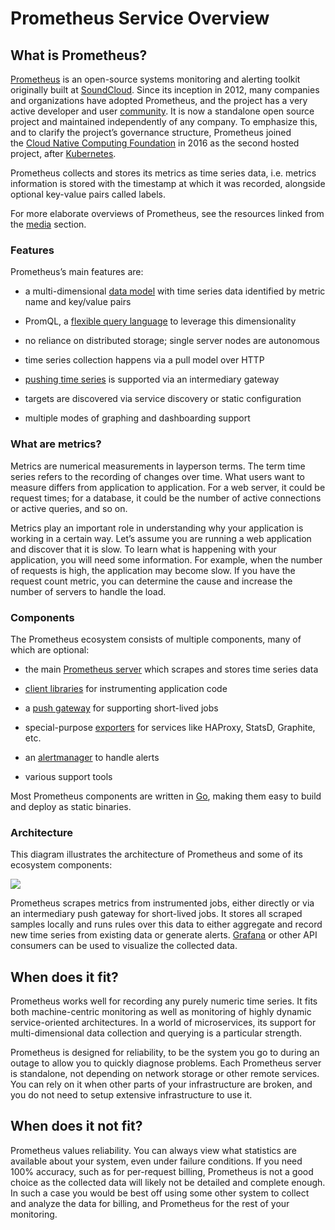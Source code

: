 # Prometheus Service Overview

## What is Prometheus?

[Prometheus](https://github.com/prometheus) is an open-source systems monitoring and alerting toolkit originally built at [SoundCloud](https://soundcloud.com/). Since its inception in 2012, many companies and organizations have adopted Prometheus, and the project has a very active developer and user [community](https://prometheus.io/community). It is now a standalone open source project and maintained independently of any company. To emphasize this, and to clarify the project’s governance structure, Prometheus joined the [Cloud Native Computing Foundation](https://cncf.io/) in 2016 as the second hosted project, after [Kubernetes](http://kubernetes.io/).

Prometheus collects and stores its metrics as time series data, i.e. metrics information is stored with the timestamp at which it was recorded, alongside optional key-value pairs called labels.

For more elaborate overviews of Prometheus, see the resources linked from the [media](https://prometheus.io/docs/introduction/media/) section.

### Features

Prometheus’s main features are:

* a multi-dimensional [data model](https://prometheus.io/docs/concepts/data_model/) with time series data identified by metric name and key/value pairs

* PromQL, a [flexible query language](https://prometheus.io/docs/prometheus/latest/querying/basics/) to leverage this dimensionality

* no reliance on distributed storage; single server nodes are autonomous

* time series collection happens via a pull model over HTTP

* [pushing time series](https://prometheus.io/docs/instrumenting/pushing/) is supported via an intermediary gateway

* targets are discovered via service discovery or static configuration

* multiple modes of graphing and dashboarding support

### What are metrics?

Metrics are numerical measurements in layperson terms. The term time series refers to the recording of changes over time. What users want to measure differs from application to application. For a web server, it could be request times; for a database, it could be the number of active connections or active queries, and so on.

Metrics play an important role in understanding why your application is working in a certain way. Let’s assume you are running a web application and discover that it is slow. To learn what is happening with your application, you will need some information. For example, when the number of requests is high, the application may become slow. If you have the request count metric, you can determine the cause and increase the number of servers to handle the load.

### Components

The Prometheus ecosystem consists of multiple components, many of which are optional:

* the main [Prometheus server](https://github.com/prometheus/prometheus) which scrapes and stores time series data

* [client libraries](https://prometheus.io/docs/instrumenting/clientlibs/) for instrumenting application code

* a [push gateway](https://github.com/prometheus/pushgateway) for supporting short-lived jobs

* special-purpose [exporters](https://prometheus.io/docs/instrumenting/exporters/) for services like HAProxy, StatsD, Graphite, etc.

* an [alertmanager](https://github.com/prometheus/alertmanager) to handle alerts

* various support tools

Most Prometheus components are written in [Go](https://golang.org/), making them easy to build and deploy as static binaries.

### Architecture

This diagram illustrates the architecture of Prometheus and some of its ecosystem components:

![](https://prometheus.io/assets/architecture.png)

Prometheus scrapes metrics from instrumented jobs, either directly or via an intermediary push gateway for short-lived jobs. It stores all scraped samples locally and runs rules over this data to either aggregate and record new time series from existing data or generate alerts. [Grafana](https://grafana.com/) or other API consumers can be used to visualize the collected data.

## When does it fit?

Prometheus works well for recording any purely numeric time series. It fits both machine-centric monitoring as well as monitoring of highly dynamic service-oriented architectures. In a world of microservices, its support for multi-dimensional data collection and querying is a particular strength.

Prometheus is designed for reliability, to be the system you go to during an outage to allow you to quickly diagnose problems. Each Prometheus server is standalone, not depending on network storage or other remote services. You can rely on it when other parts of your infrastructure are broken, and you do not need to setup extensive infrastructure to use it.

## When does it not fit?

Prometheus values reliability. You can always view what statistics are available about your system, even under failure conditions. If you need 100% accuracy, such as for per-request billing, Prometheus is not a good choice as the collected data will likely not be detailed and complete enough. In such a case you would be best off using some other system to collect and analyze the data for billing, and Prometheus for the rest of your monitoring.
